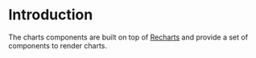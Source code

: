 
<Meta title="Charts/Introduction" />

# Introduction

The charts components are built on top of [Recharts](https://recharts.org/en-US) and provide a set of components to render charts.
